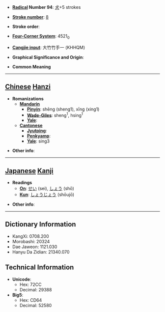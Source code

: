 * '''[[Wiktionary:Chinese radical index| Radical]] Number 94''': [[Wiktionary:Chinese radical index 犬|犬]]+5 strokes

* '''[[Wiktionary:Chinese total strokes index|Stroke number]]''': [[Wiktionary:Chinese total strokes index 8|8]]

* '''Stroke order''': 

* '''[[Wiktionary:Chinese four corner index|Four-Corner System]]''': 4521<sub>0</sub>

* '''[[Wiktionary:Chinese Cangjie index|Cangjie input]]''': 大竹竹手一 (KHHQM)

* '''Graphical Significance and Origin''': 

* '''Common Meaning'''

----

== [[Chinese]] [[Hanzi]] ==

* '''Romanizations'''
** '''[[Mandarin]]'''
*** '''[[Pinyin]]''': shēng (sheng1), xīng (xing1)
*** '''[[Wade-Giles]]''': sheng<sup>1</sup>, hsing<sup>1</sup>
*** '''[[Yale]]''': 
** '''[[Cantonese]]'''
*** '''[[Jyutping]]''':
*** '''[[Penkyamp]]''': 
*** '''[[Yale]]''': sing3

* '''Other info''': 

----

== [[Japanese]] [[Kanji]] ==

* '''Readings'''
** '''[[On]]''': [[せい]] (sei), [[しょう]] (shō)
** '''[[Kun]]''': [[しょうじょう]] (shōujō)

* '''Other info''':  

----

== Dictionary Information ==

* KangXi: 0708.200
* Morobashi: 20324
* Dae Jaweon: 1121.030
* Hanyu Da Zidian: 21340.070

== Technical Information ==

* '''Unicode''':
** Hex: 72CC
** Decimal: 29388
* '''Big5''':
** Hex: CD64
** Decimal: 52580